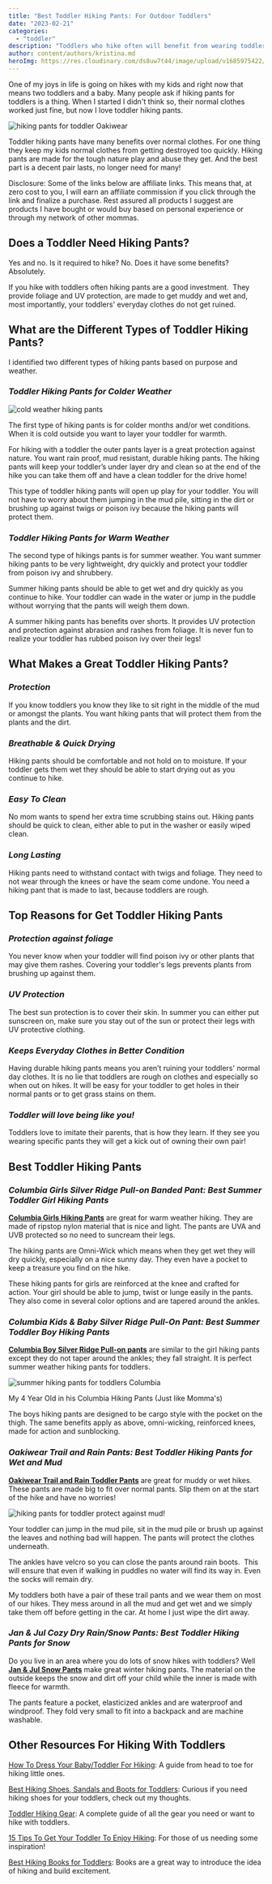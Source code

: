 ```yaml
---
title: "Best Toddler Hiking Pants: For Outdoor Toddlers"
date: "2023-02-21"
categories: 
  - "toddler"
description: "Toddlers who hike often will benefit from wearing toddler hiking pants. Hiking pants are made to take the abuse your toddler will dish out."
author: content/authors/kristina.md
heroImg: https://res.cloudinary.com/ds8uw7t44/image/upload/v1685975422/best-toddler-hiking-pants-for-charlie.jpg
---
```


One of my joys in life is going on hikes with my kids and right now that means two toddlers and a baby. Many people ask if hiking pants for toddlers is a thing. When I started I didn't think so, their normal clothes worked just fine, but now I love toddler hiking pants.

![hiking pants for toddler Oakiwear](https://res.cloudinary.com/ds8uw7t44/image/upload/v1685975422/best-toddler-hiking-pants-for-charlie.jpg "My almost 2 year old loves his hiking pants")

Toddler hiking pants have many benefits over normal clothes. For one thing they keep my kids normal clothes from getting destroyed too quickly. Hiking pants are made for the tough nature play and abuse they get. And the best part is a decent pair lasts, no longer need for many!

Disclosure: Some of the links below are affiliate links. This means that, at zero cost to you, I will earn an affiliate commission if you click through the link and finalize a purchase. Rest assured all products I suggest are products I have bought or would buy based on personal experience or through my network of other mommas.

<TableOfContents title="In this article:" hLevel="2" />

## **Does a Toddler Need Hiking Pants?**

Yes and no. Is it required to hike? No. Does it have some benefits? Absolutely. 

If you hike with toddlers often hiking pants are a good investment.  They provide foliage and UV protection, are made to get muddy and wet and, most importantly, your toddlers' everyday clothes do not get ruined. 

## **What are the Different Types of Toddler Hiking Pants?**

I identified two different types of hiking pants based on purpose and weather.

### _Toddler Hiking Pants for Colder Weather_

![cold weather hiking pants](https://res.cloudinary.com/ds8uw7t44/image/upload/v1685975425/oaki-trail-and-hike-pants-for-toddlers.jpg "My two toddlers in Oaki Trail and Hike Pants: Great for sitting in hay and mud!")

The first type of hiking pants is for colder months and/or wet conditions. When it is cold outside you want to layer your toddler for warmth. 

For hiking with a toddler the outer pants layer is a great protection against nature. You want rain proof, mud resistant, durable hiking pants. The hiking pants will keep your toddler’s under layer dry and clean so at the end of the hike you can take them off and have a clean toddler for the drive home!

This type of toddler hiking pants will open up play for your toddler. You will not have to worry about them jumping in the mud pile, sitting in the dirt or brushing up against twigs or poison ivy because the hiking pants will protect them. 

### _Toddler Hiking Pants for Warm Weather_

The second type of hikings pants is for summer weather. You want summer hiking pants to be very lightweight, dry quickly and protect your toddler from poison ivy and shrubbery. 

Summer hiking pants should be able to get wet and dry quickly as you continue to hike. Your toddler can wade in the water or jump in the puddle without worrying that the pants will weigh them down. 

A summer hiking pants has benefits over shorts. It provides UV protection and protection against abrasion and rashes from foliage. It is never fun to realize your toddler has rubbed poison ivy over their legs! 

## **What Makes a Great Toddler Hiking Pants?**

### _Protection_

 If you know toddlers you know they like to sit right in the middle of the mud or amongst the plants. You want hiking pants that will protect them from the plants and the dirt. 

### _Breathable & Quick Drying_

Hiking pants should be comfortable and not hold on to moisture. If your toddler gets them wet they should be able to start drying out as you continue to hike.   

### _Easy To Clean_

No mom wants to spend her extra time scrubbing stains out. Hiking pants should be quick to clean, either able to put in the washer or easily wiped clean.

### _Long Lasting_

Hiking pants need to withstand contact with twigs and foliage. They need to not wear through the knees or have the seam come undone. You need a hiking pant that is made to last, because toddlers are rough. 

## **Top Reasons for Get Toddler Hiking Pants**

### _Protection against foliage_ 

You never know when your toddler will find poison ivy or other plants that may give them rashes. Covering your toddler's legs prevents plants from brushing up against them.

### _UV Protection_

The best sun protection is to cover their skin. In summer you can either put sunscreen on, make sure you stay out of the sun or protect their legs with UV protective clothing.

### _Keeps Everyday Clothes in Better Condition_

Having durable hiking pants means you aren’t ruining your toddlers' normal day clothes. It is no lie that toddlers are rough on clothes and especially so when out on hikes. It will be easy for your toddler to get holes in their normal pants or to get grass stains on them.  

### _Toddler will love being like you!_

Toddlers love to imitate their parents, that is how they learn. If they see you wearing specific pants they will get a kick out of owning their own pair!

## **Best Toddler Hiking Pants**

### _Columbia Girls Silver Ridge Pull-on Banded Pant: Best Summer Toddler Girl Hiking Pants_

<AffiliateLink affiliateSnippet="" button={false} image="" imageURL="//ws-na.amazon-adsystem.com/widgets/q?_encoding=UTF8&ASIN=B089JS6TMR&Format=_SL160_&ID=AsinImage&MarketPlace=US&ServiceVersion=20070822&WS=1&tag=allaboutmom06-20&language=en_US" linkURL="https://www.amazon.com/Columbia-Silver-Protection-Moisture-Wicking/dp/B089JS6TMR?crid=3CIVJF6TG8MNJ&keywords=Columbia+Girls+Silver+Ridge+Pull-on+Banded+Pant&qid=1676854956&sprefix=columbia+girls+silver+ridge+pull-on+banded+pant%2Caps%2C129&sr=8-3&linkCode=li2&tag=allaboutmom06-20&linkId=306d5f560e70d636b27e85d0b0802fd3&language=en_US&ref_=as_li_ss_il" />

**[Columbia Girls Hiking Pants](https://www.amazon.com/Columbia-Silver-Protection-Moisture-Wicking/dp/B089JS6TMR?crid=3CIVJF6TG8MNJ&keywords=Columbia+Girls+Silver+Ridge+Pull-on+Banded+Pant&qid=1676854956&sprefix=columbia+girls+silver+ridge+pull-on+banded+pant%2Caps%2C129&sr=8-3&linkCode=ll1&tag=allaboutmom06-20&linkId=cba828227294732a596fb81f61f381f8&language=en_US&ref_=as_li_ss_tl)** are great for warm weather hiking. They are made of ripstop nylon material that is nice and light. The pants are UVA and UVB protected so no need to suncream their legs.

The hiking pants are Omni-Wick which means when they get wet they will dry quickly, especially on a nice sunny day. They even have a pocket to keep a treasure you find on the hike.

These hiking pants for girls are reinforced at the knee and crafted for action. Your girl should be able to jump, twist or lunge easily in the pants. They also come in several color options and are tapered around the ankles.

### _Columbia Kids & Baby Silver Ridge Pull-On Pant: Best Summer Toddler Boy Hiking Pants_

<AffiliateLink affiliateSnippet="" button={false} image="" imageURL="//ws-na.amazon-adsystem.com/widgets/q?_encoding=UTF8&ASIN=B07RYWSBF9&Format=_SL160_&ID=AsinImage&MarketPlace=US&ServiceVersion=20070822&WS=1&tag=allaboutmom06-20&language=en_US" linkURL="https://www.amazon.com/Columbia-Silver-Ridge-Pull-Delta/dp/B07RYWSBF9?crid=3RMD6KLE8N924&keywords=Columbia+Kids+%26+Baby+Silver+Ridge+Pull-On+Pant&qid=1676855017&sprefix=columbia+kids+%26+baby+silver+ridge+pull-on+pant%2Caps%2C151&sr=8-2&linkCode=li2&tag=allaboutmom06-20&linkId=3badc450d429a03730beb7335fe975c4&language=en_US&ref_=as_li_ss_il" />

**[Columbia Boy Silver Ridge Pull-on pants](https://www.amazon.com/Columbia-Silver-Ridge-Pull-Delta/dp/B07RYWSBF9?crid=3RMD6KLE8N924&keywords=Columbia+Kids+%26+Baby+Silver+Ridge+Pull-On+Pant&qid=1676855017&sprefix=columbia+kids+%26+baby+silver+ridge+pull-on+pant%2Caps%2C151&sr=8-2&linkCode=ll1&tag=allaboutmom06-20&linkId=357473f444ec785bf836b653ecd213e9&language=en_US&ref_=as_li_ss_tl)** are similar to the girl hiking pants except they do not taper around the ankles; they fall straight. It is perfect summer weather hiking pants for toddlers.

![summer hiking pants for toddlers Columbia](https://res.cloudinary.com/ds8uw7t44/image/upload/v1685975426/summer-hiking-pants-toddlers.jpg "My 4 Year Old in his Columbia Hiking Pants (Just like Momma's)")

My 4 Year Old in his Columbia Hiking Pants (Just like Momma's)

The boys hiking pants are designed to be cargo style with the pocket on the thigh. The same benefits apply as above, omni-wicking, reinforced knees, made for action and sunblocking.

### _Oakiwear Trail and Rain Pants: Best Toddler Hiking Pants for Wet and Mud_

<AffiliateLink affiliateSnippet="" button={false} image="" imageURL="//ws-na.amazon-adsystem.com/widgets/q?_encoding=UTF8&ASIN=B07737DB8F&Format=_SL160_&ID=AsinImage&MarketPlace=US&ServiceVersion=20070822&WS=1&tag=allaboutmom06-20&language=en_US" linkURL="https://www.amazon.com/Oakiwear-Childrens-Trail-Rain-Pants/dp/B07737DB8F?crid=1320B2GP9F17H&keywords=Oakiwear%2BTrail%2Band%2BRain%2BPants&qid=1676855076&sprefix=oakiwear%2Btrail%2Band%2Brain%2Bpants%2Caps%2C112&sr=8-4&th=1&linkCode=li2&tag=allaboutmom06-20&linkId=7a28f96da67339c829496b92ae3745ab&language=en_US&ref_=as_li_ss_il" />

**[Oakiwear Trail and Rain Toddler Pants](https://www.amazon.com/Oakiwear-Childrens-Trail-Rain-Pants/dp/B07737DB8F?crid=1320B2GP9F17H&keywords=Oakiwear%2BTrail%2Band%2BRain%2BPants&qid=1676855076&sprefix=oakiwear%2Btrail%2Band%2Brain%2Bpants%2Caps%2C112&sr=8-4&th=1&linkCode=ll1&tag=allaboutmom06-20&linkId=63fa83d4f3f80a1494dbd2aaf015512d&language=en_US&ref_=as_li_ss_tl)** are great for muddy or wet hikes. These pants are made big to fit over normal pants. Slip them on at the start of the hike and have no worries!

![hiking pants for toddler protect against mud!](https://res.cloudinary.com/ds8uw7t44/image/upload/v1685975277/how-to-get-toddler-to-love-hiking-motivation.jpg "My son splashing away in his mud pile he found")

Your toddler can jump in the mud pile, sit in the mud pile or brush up against the leaves and nothing bad will happen. The pants will protect the clothes underneath.

The ankles have velcro so you can close the pants around rain boots.  This will ensure that even if walking in puddles no water will find its way in. Even the socks will remain dry.

My toddlers both have a pair of these trail pants and we wear them on most of our hikes. They mess around in all the mud and get wet and we simply take them off before getting in the car. At home I just wipe the dirt away.

### _Jan & Jul Cozy Dry Rain/Snow Pants: Best Toddler Hiking Pants for Snow_

<AffiliateLink affiliateSnippet="" button={false} image="" imageURL="//ws-na.amazon-adsystem.com/widgets/q?_encoding=UTF8&ASIN=B07QXTX6SL&Format=_SL160_&ID=AsinImage&MarketPlace=US&ServiceVersion=20070822&WS=1&tag=allaboutmom06-20&language=en_US" linkURL="https://www.amazon.com/JAN-JUL-Lined-Water-Proof-Fleece-Lined/dp/B07QXTX6SL?crid=13RVMFASHWSYP&keywords=Jan%2B%26%2BJul%2BCozy%2BDry%2BRain%2FSnow%2BPants&qid=1676855136&sprefix=jan%2B%26%2Bjul%2Bcozy%2Bdry%2Brain%2Fsnow%2Bpants%2Caps%2C128&sr=8-5&th=1&linkCode=li2&tag=allaboutmom06-20&linkId=5fc8e6c4b504369bca7f7f9688827e7a&language=en_US&ref_=as_li_ss_il" />

Do you live in an area where you do lots of snow hikes with toddlers? Well **[Jan & Jul Snow Pants](https://www.amazon.com/JAN-JUL-Lined-Water-Proof-Fleece-Lined/dp/B07QXTX6SL?crid=13RVMFASHWSYP&keywords=Jan%2B%26%2BJul%2BCozy%2BDry%2BRain%2FSnow%2BPants&qid=1676855136&sprefix=jan%2B%26%2Bjul%2Bcozy%2Bdry%2Brain%2Fsnow%2Bpants%2Caps%2C128&sr=8-5&th=1&linkCode=ll1&tag=allaboutmom06-20&linkId=4e0dcc210679fdc816869eb2dd91b808&language=en_US&ref_=as_li_ss_tl)** make great winter hiking pants. The material on the outside keeps the snow and dirt off your child while the inner is made with fleece for warmth.

The pants feature a pocket, elasticized ankles and are waterproof and windproof. They fold very small to fit into a backpack and are machine washable.

## Other Resources For Hiking With Toddlers

[How To Dress Your Baby/Toddler For Hiking](https://allaboutmomma.com/how-to-dress-baby-toddler-hiking/): A guide from head to toe for hiking little ones.

[Best Hiking Shoes, Sandals and Boots for Toddlers](https://allaboutmomma.com/best-toddler-hiking-shoes-sandals-and-boots/): Curious if you need hiking shoes for your toddlers, check out my thoughts.

[Toddler Hiking Gear](https://allaboutmomma.com/equipment-needed-to-hike-with-your-toddler/): A complete guide of all the gear you need or want to hike with toddlers.

[15 Tips To Get Your Toddler To Enjoy Hiking](https://allaboutmomma.com/15-tips-to-get-your-toddler-to-enjoy-hiking/): For those of us needing some inspiration!

[Best Hiking Books for Toddlers](https://allaboutmomma.com/best-hiking-books-for-toddlers/): Books are a great way to introduce the idea of hiking and build excitement.
